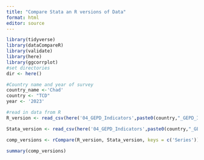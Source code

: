 ```yaml
---
title: "Compare Stata an R versions of Data"
format: html
editor: source
---
```


```r
library(tidyverse)
library(dataCompareR)
library(validate)
library(here)
library(ggcorrplot)
#set directories
dir <- here()

#Country name and year of survey
country_name <-'Chad'
country <- "TCD"
year <- '2023'
```


```r
#read in data from R
R_version <- read_csv(here('04_GEPD_Indicators',paste0(country,"_GEPD_Indicators_R.csv")))

Stata_version <- read_csv(here('04_GEPD_Indicators',paste0(country,"_GEPD_Indicators_Stata.csv")))

comp_versions <- rCompare(R_version, Stata_version, keys = c('Series'))
```

```r

summary(comp_versions)

```